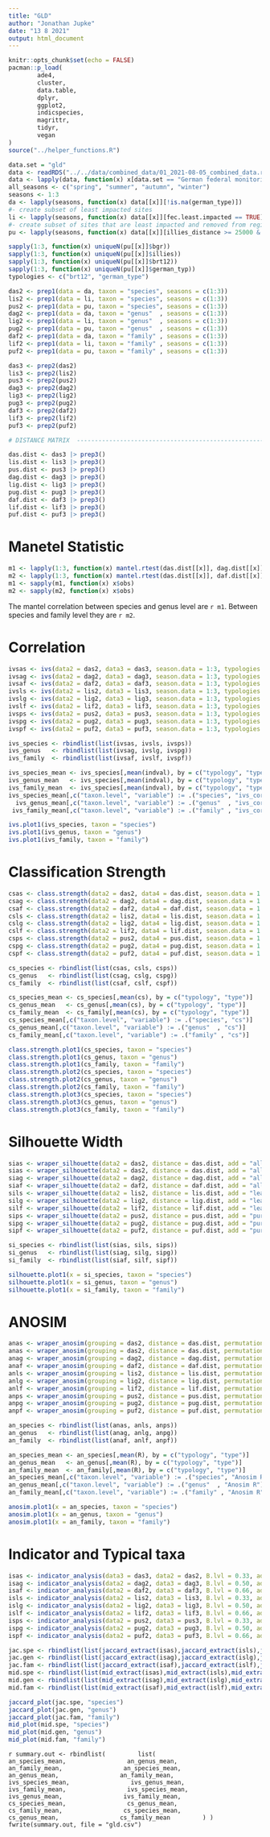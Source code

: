 ```yaml
---
title: "GLD"
author: "Jonathan Jupke"
date: "13 8 2021"
output: html_document
---
```


```r
knitr::opts_chunk$set(echo = FALSE)
pacman::p_load(
        ade4,
        cluster,
        data.table,
        dplyr,
        ggplot2,
        indicspecies,
        magrittr,
        tidyr,
        vegan
)
source("../helper_functions.R")
```


```r
data.set = "gld"
data <- readRDS("../../data/combined_data/01_2021-08-05_combined_data.rds")
data <- lapply(data, function(x) x[data.set == "German federal monitoring data from Saxony Anhalt"])
all_seasons <- c("spring", "summer", "autumn", "winter")
seasons <- 1:3
da <- lapply(seasons, function(x) data[[x]][!is.na(german_type)])
#- create subset of least impacted sites  
li <- lapply(seasons, function(x) data[[x]][fec.least.impacted == TRUE])
#- create subset of sites that are least impacted and removed from regional borders 
pu <- lapply(seasons, function(x) data[[x]][illies_distance >= 25000 & bgr_distance >= 25000])
```

```r
sapply(1:3, function(x) uniqueN(pu[[x]]$bgr))
sapply(1:3, function(x) uniqueN(pu[[x]]$illies))
sapply(1:3, function(x) uniqueN(pu[[x]]$brt12))
sapply(1:3, function(x) uniqueN(pu[[x]]$german_typ))
typologies <- c("brt12", "german_type")
```
```r
das2 <- prep1(data = da, taxon = "species", seasons = c(1:3)) 
lis2 <- prep1(data = li, taxon = "species", seasons = c(1:3)) 
pus2 <- prep1(data = pu, taxon = "species", seasons = c(1:3)) 
dag2 <- prep1(data = da, taxon = "genus"  , seasons = c(1:3)) 
lig2 <- prep1(data = li, taxon = "genus"  , seasons = c(1:3)) 
pug2 <- prep1(data = pu, taxon = "genus"  , seasons = c(1:3)) 
daf2 <- prep1(data = da, taxon = "family" , seasons = c(1:3)) 
lif2 <- prep1(data = li, taxon = "family" , seasons = c(1:3)) 
puf2 <- prep1(data = pu, taxon = "family" , seasons = c(1:3)) 

das3 <- prep2(das2)
lis3 <- prep2(lis2)
pus3 <- prep2(pus2)
dag3 <- prep2(dag2)
lig3 <- prep2(lig2)
pug3 <- prep2(pug2)
daf3 <- prep2(daf2)
lif3 <- prep2(lif2)
puf3 <- prep2(puf2)

# DISTANCE MATRIX  ------------------------------------------------------------------

das.dist <- das3 |> prep3()
lis.dist <- lis3 |> prep3()
pus.dist <- pus3 |> prep3()
dag.dist <- dag3 |> prep3()
lig.dist <- lig3 |> prep3()
pug.dist <- pug3 |> prep3()
daf.dist <- daf3 |> prep3()
lif.dist <- lif3 |> prep3()
puf.dist <- puf3 |> prep3()
```

# Manetel Statistic

```r
m1 <- lapply(1:3, function(x) mantel.rtest(das.dist[[x]], dag.dist[[x]]))
m2 <- lapply(1:3, function(x) mantel.rtest(das.dist[[x]], daf.dist[[x]]))
m1 <- sapply(m1, function(x) x$obs)
m2 <- sapply(m2, function(x) x$obs)
```

The mantel correlation between species and genus level are `r m1`. Between species and family level they are `r m2`.

# Correlation 

```r
ivsas <- ivs(data2 = das2, data3 = das3, season.data = 1:3, typologies = typologies, add = "all observations")
ivsag <- ivs(data2 = dag2, data3 = dag3, season.data = 1:3, typologies = typologies, add = "all observations")
ivsaf <- ivs(data2 = daf2, data3 = daf3, season.data = 1:3, typologies = typologies, add = "all observations")
ivsls <- ivs(data2 = lis2, data3 = lis3, season.data = 1:3, typologies = typologies, add = "least impacted")
ivslg <- ivs(data2 = lig2, data3 = lig3, season.data = 1:3, typologies = typologies, add = "least impacted")
ivslf <- ivs(data2 = lif2, data3 = lif3, season.data = 1:3, typologies = typologies, add = "least impacted")
ivsps <- ivs(data2 = pus2, data3 = pus3, season.data = 1:3, typologies = typologies, add = "purified")
ivspg <- ivs(data2 = pug2, data3 = pug3, season.data = 1:3, typologies = typologies, add = "purified")
ivspf <- ivs(data2 = puf2, data3 = puf3, season.data = 1:3, typologies = typologies, add = "purified")

ivs_species <- rbindlist(list(ivsas, ivsls, ivsps))
ivs_genus   <- rbindlist(list(ivsag, ivslg, ivspg))
ivs_family  <- rbindlist(list(ivsaf, ivslf, ivspf))

ivs_species_mean <- ivs_species[,mean(indval), by = c("typology", "type")]
ivs_genus_mean   <- ivs_species[,mean(indval), by = c("typology", "type")]
ivs_family_mean  <- ivs_species[,mean(indval), by = c("typology", "type")]
ivs_species_mean[,c("taxon.level", "variable") := .("species", "ivs_corr")]
  ivs_genus_mean[,c("taxon.level", "variable") := .("genus"  , "ivs_corr")]
 ivs_family_mean[,c("taxon.level", "variable") := .("family" , "ivs_corr")]
```

```r
ivs.plot1(ivs_species, taxon = "species")
ivs.plot1(ivs_genus, taxon = "genus")
ivs.plot1(ivs_family, taxon = "family")
```

# Classification Strength

```r
csas <- class.strength(data2 = das2, data4 = das.dist, season.data = 1:3, add = "all observations")
csag <- class.strength(data2 = dag2, data4 = dag.dist, season.data = 1:3, add = "all observations")
csaf <- class.strength(data2 = daf2, data4 = daf.dist, season.data = 1:3, add = "all observations")
csls <- class.strength(data2 = lis2, data4 = lis.dist, season.data = 1:3, add = "least impacted")
cslg <- class.strength(data2 = lig2, data4 = lig.dist, season.data = 1:3, add = "least impacted")
cslf <- class.strength(data2 = lif2, data4 = lif.dist, season.data = 1:3, add = "least impacted")
csps <- class.strength(data2 = pus2, data4 = pus.dist, season.data = 1:3, add = "purified")
cspg <- class.strength(data2 = pug2, data4 = pug.dist, season.data = 1:3, add = "purified")
cspf <- class.strength(data2 = puf2, data4 = puf.dist, season.data = 1:3, add = "purified")

cs_species <- rbindlist(list(csas, csls, csps))
cs_genus   <- rbindlist(list(csag, cslg, cspg))
cs_family  <- rbindlist(list(csaf, cslf, cspf))

cs_species_mean <- cs_species[,mean(cs), by = c("typology", "type")]
cs_genus_mean   <- cs_genus[,mean(cs), by = c("typology", "type")]
cs_family_mean  <- cs_family[,mean(cs), by = c("typology", "type")]
cs_species_mean[,c("taxon.level", "variable") := .("species", "cs")]
cs_genus_mean[,c("taxon.level", "variable") := .("genus"  , "cs")]
cs_family_mean[,c("taxon.level", "variable") := .("family" , "cs")]

```

```r
class.strength.plot1(cs_species, taxon = "species")
class.strength.plot1(cs_genus, taxon = "genus")
class.strength.plot1(cs_family, taxon = "family")
class.strength.plot2(cs_species, taxon = "species")
class.strength.plot2(cs_genus, taxon = "genus")
class.strength.plot2(cs_family, taxon = "family")
class.strength.plot3(cs_species, taxon = "species")
class.strength.plot3(cs_genus, taxon = "genus")
class.strength.plot3(cs_family, taxon = "family")
```

# Silhouette Width 

```r
sias <- wraper_silhouette(data2 = das2, distance = das.dist, add = "all observations")
sias <- wraper_silhouette(data2 = das2, distance = das.dist, add = "all observations")
siag <- wraper_silhouette(data2 = dag2, distance = dag.dist, add = "all observations")
siaf <- wraper_silhouette(data2 = daf2, distance = daf.dist, add = "all observations")
sils <- wraper_silhouette(data2 = lis2, distance = lis.dist, add = "least impacted")
silg <- wraper_silhouette(data2 = lig2, distance = lig.dist, add = "least impacted")
silf <- wraper_silhouette(data2 = lif2, distance = lif.dist, add = "least impacted")
sips <- wraper_silhouette(data2 = pus2, distance = pus.dist, add = "purified")
sipg <- wraper_silhouette(data2 = pug2, distance = pug.dist, add = "purified")
sipf <- wraper_silhouette(data2 = puf2, distance = puf.dist, add = "purified")

si_species <- rbindlist(list(sias, sils, sips))
si_genus   <- rbindlist(list(siag, silg, sipg))
si_family  <- rbindlist(list(siaf, silf, sipf))
```


```r
silhouette.plot1(x = si_species, taxon = "species")
silhouette.plot1(x = si_genus, taxon = "genus")
silhouette.plot1(x = si_family, taxon = "family")
```

# ANOSIM 
```r
anas <- wraper_anosim(grouping = das2, distance = das.dist, permutations = 99, add = "all observations")
anas <- wraper_anosim(grouping = das2, distance = das.dist, permutations = 99, add = "all observations")
anag <- wraper_anosim(grouping = dag2, distance = dag.dist, permutations = 99, add = "all observations")
anaf <- wraper_anosim(grouping = daf2, distance = daf.dist, permutations = 99, add = "all observations")
anls <- wraper_anosim(grouping = lis2, distance = lis.dist, permutations = 99, add = "least impacted")
anlg <- wraper_anosim(grouping = lig2, distance = lig.dist, permutations = 99, add = "least impacted")
anlf <- wraper_anosim(grouping = lif2, distance = lif.dist, permutations = 99, add = "least impacted")
anps <- wraper_anosim(grouping = pus2, distance = pus.dist, permutations = 99, add = "purified")
anpg <- wraper_anosim(grouping = pug2, distance = pug.dist, permutations = 99, add = "purified")
anpf <- wraper_anosim(grouping = puf2, distance = puf.dist, permutations = 99, add = "purified")

an_species <- rbindlist(list(anas, anls, anps))
an_genus   <- rbindlist(list(anag, anlg, anpg))
an_family  <- rbindlist(list(anaf, anlf, anpf))

an_species_mean <- an_species[,mean(R), by = c("typology", "type")]
an_genus_mean   <- an_genus[,mean(R), by = c("typology", "type")]
an_family_mean  <- an_family[,mean(R), by = c("typology", "type")]
an_species_mean[,c("taxon.level", "variable") := .("species", "Anosim R")]
an_genus_mean[,c("taxon.level", "variable") := .("genus"  , "Anosim R")]
an_family_mean[,c("taxon.level", "variable") := .("family" , "Anosim R")]
```


```r
anosim.plot1(x = an_species, taxon = "species")
anosim.plot1(x = an_genus, taxon = "genus")
anosim.plot1(x = an_family, taxon = "family")
```

# Indicator and Typical taxa
```r
isas <- indicator_analysis(data3 = das3, data2 = das2, B.lvl = 0.33, add = "all observations")
isag <- indicator_analysis(data2 = dag2, data3 = dag3, B.lvl = 0.50, add = "all observations")
isaf <- indicator_analysis(data2 = daf2, data3 = daf3, B.lvl = 0.66, add = "all observations")
isls <- indicator_analysis(data2 = lis2, data3 = lis3, B.lvl = 0.33, add = "least impacted")
islg <- indicator_analysis(data2 = lig2, data3 = lig3, B.lvl = 0.50, add = "least impacted")
islf <- indicator_analysis(data2 = lif2, data3 = lif3, B.lvl = 0.66, add = "least impacted")
isps <- indicator_analysis(data2 = pus2, data3 = pus3, B.lvl = 0.33, add = "purified")
ispg <- indicator_analysis(data2 = pug2, data3 = pug3, B.lvl = 0.50, add = "purified")
ispf <- indicator_analysis(data2 = puf2, data3 = puf3, B.lvl = 0.66, add = "purified")

jac.spe <- rbindlist(list(jaccard_extract(isas),jaccard_extract(isls),jaccard_extract(isps)))
jac.gen <- rbindlist(list(jaccard_extract(isag),jaccard_extract(islg),jaccard_extract(ispg)))
jac.fam <- rbindlist(list(jaccard_extract(isaf),jaccard_extract(islf),jaccard_extract(ispf)))
mid.spe <- rbindlist(list(mid_extract(isas),mid_extract(isls),mid_extract(isps)))
mid.gen <- rbindlist(list(mid_extract(isag),mid_extract(islg),mid_extract(ispg)))
mid.fam <- rbindlist(list(mid_extract(isaf),mid_extract(islf),mid_extract(ispf)))
```


```r
jaccard_plot(jac.spe, "species")
jaccard_plot(jac.gen, "genus")
jaccard_plot(jac.fam, "family")
mid_plot(mid.spe, "species")
mid_plot(mid.gen, "genus")
mid_plot(mid.fam, "family")
```

```r
summary.out <- rbindlist(
        list(
                an_species_mean,
                an_genus_mean,
                an_family_mean,
                an_species_mean,
                an_genus_mean,
                an_family_mean,
                ivs_species_mean,
                ivs_genus_mean,
                ivs_family_mean,
                ivs_species_mean,
                ivs_genus_mean,
                ivs_family_mean,
                cs_species_mean,
                cs_genus_mean,
                cs_family_mean,
                cs_species_mean,
                cs_genus_mean,
                cs_family_mean
        )
)
fwrite(summary.out, file = "gld.csv")
        ```

